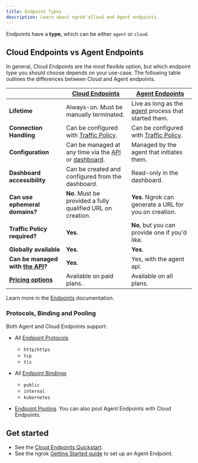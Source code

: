 ```yaml
---
title: Endpoint Types
description: Learn about ngrok'sCloud and Agent endpoints.
---
```


Endpoints have a **type**, which can be either `agent` or `cloud`.

## Cloud Endpoints vs Agent Endpoints

In general, Cloud Endpoints are the most flexible option, but which endpoint type you should choose depends on your use-case. The following table outlines the differences between Cloud and Agent endpoints.

|                                                           | **[Cloud Endpoints](/universal-gateway/cloud-endpoints/)**                                             | **[Agent Endpoints](/universal-gateway/agent-endpoints/)**     |
| --------------------------------------------------------- | ------------------------------------------------------------------------------------------------------ | -------------------------------------------------------------- |
| **Lifetime**                                              | Always-on. Must be manually terminated.                                                                | Live as long as the [agent](/agent) process that started them. |
| **Connection Handling**                                   | Can be configured with [Traffic Policy](/traffic-policy/).                                             | Can be configured with [Traffic Policy](/traffic-policy/).     |
| **Configuration**                                         | Can be managed at any time via the [API](/api/) or [dashboard](https://dashboard.ngrok.com/endpoints). | Managed by the agent that initiates them.                      |
| **Dashboard accessibility**                               | Can be created and configured from the dashboard.                                                      | Read-only in the dashboard.                                    |
| **Can use ephemeral domains?**                            | **No**. Must be provided a fully qualified URL on creation.                                            | **Yes**. Ngrok can generate a URL for you on creation.         |
| **Traffic Policy required?**                              | **Yes**.                                                                                               | **No**, but you can provide one if you'd like.                 |
| **Globally available**                                    | **Yes**.                                                                                               | **Yes**.                                                       |
| **Can be managed with [the API](/api/)?**                 | **Yes**.                                                                                               | Yes, with the agent api.                                       |
| **[Pricing options](https://ngrok.com/pricing?ref=docs)** | Available on paid plans.                                                                               | Available on all plans.                                        |

Learn more in the [Endpoints](/universal-gateway/endpoints) documentation.

### Protocols, Binding and Pooling

Both Agent and Cloud Endpoints support:

- All [Endpoint Protocols](/universal-gateway/protocols/)
  - `http/https`
  - `tcp`
  - `tls`
- All [Endpoint Bindings](/universal-gateway/bindings/)

  - `public`
  - `internal`
  - `kubernetes`

- [Endpoint Pooling](/universal-gateway/endpoint-pooling/). You can also pool Agent Endpoints with Cloud Endpoints.

## Get started

- See the [Cloud Endpoints Quickstart](/universal-gateway/cloud-endpoints/quickstart).
- See the ngrok [Getting Started guide](/getting-started/) to set up an Agent Endpoint.
